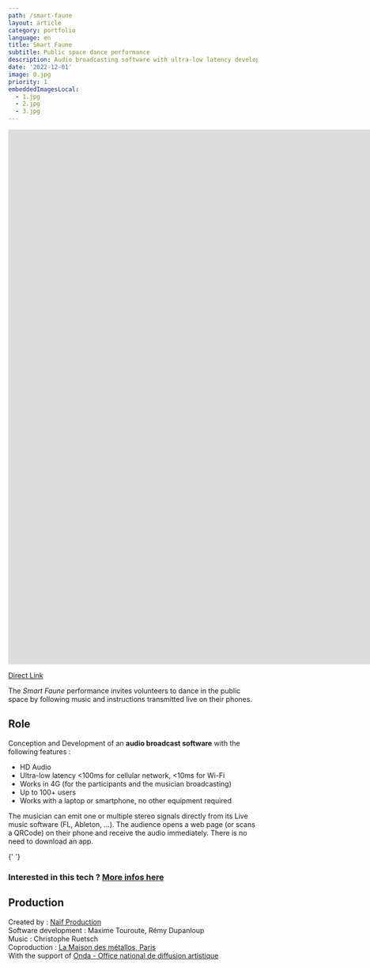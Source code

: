 ```yaml
---
path: /smart-faune
layout: article
category: portfolio
language: en
title: Smart Faune
subtitle: Public space dance performance
description: Audio broadcasting software with ultra-low latency developped for the Smart Faune performance
date: '2022-12-01'
image: 0.jpg
priority: 1
embeddedImagesLocal:
  - 1.jpg
  - 2.jpg
  - 3.jpg
---
```



  
<iframe
  src="https://www.youtube.com/embed/1gm_-xeVMs0"
  frameborder="0"
  allowfullscreen
  width="1920"
  height="1080"
></iframe>

[Direct Link](https://www.youtube.com/watch?v=1gm_-xeVMs0)

The _Smart Faune_ performance invites volunteers to dance in the public space by following music and instructions transmitted live on their phones.


## Role 

Conception and Development of an __audio broadcast software__ with the following features : 
- HD Audio
- Ultra-low latency <100ms for cellular network, <10ms for Wi-Fi
- Works in 4G (for the participants and the musician broadcasting)
- Up to 100+ users
- Works with a laptop or smartphone, no other equipment required
  
The musician can emit one or multiple stereo signals directly from its Live music software (FL, Ableton, ...). The audience opens a web page (or scans a QRCode) on their phone and receive the audio immediately. There is no need to download an app.


<ImageGrid props={props} />{' '}


### Interested in this tech ? [More infos here](/audio-broadcaster)


  
## Production

Created by : [Naïf Production](//naif-production.fr/)  
Software development :  Maxime Touroute, Rémy Dupanloup  
Music : Christophe Ruetsch  
Coproduction : [La Maison des métallos, Paris](//www.maisondesmetallos.paris/)  
With the support of [Onda - Office national de diffusion artistique](//www.onda.fr/)  
